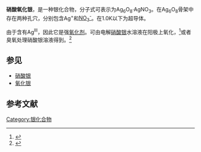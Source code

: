 {{Chembox
| Name = 硝酸氧化银
| NameEn = Silver oxide nitrate 
| ImageFile = 
|  ImageSize = 
|  ImageAlt = 
| IUPACName = 
| IUPACNameZh = 
| OtherNames = 
| Section1 = {{Chembox Identifiers
|   CASNo = 12258-22-9
|   CASNo_Ref = {{cascite|correct|CAS}}
|   PubChem = 
|   SMILES =  }}
| Section2 = {{Chembox Properties
|   Formula = Ag<sub>7</sub>NO<sub>11</sub>
|   MolarMass = 945.07
|   Appearance = 黑色具金属光泽的八面体结晶
|   Density = 5.18
|   MeltingPt = 
|   BoilingPt = }}
}}

'''硝酸氧化银'''，是一种银化合物，分子式可表示为Ag<sub>6</sub>O<sub>8</sub>·AgNO<sub>3</sub>。在Ag<sub>6</sub>O<sub>8</sub>骨架中存在两种孔穴，分别包含Ag<sup>+</sup>和[[硝酸根|NO<sub>3</sub><sup>-</sup>]]。在1.0K以下为超导体。

由于含有Ag<sup>Ⅲ</sup>，因此它是强[[氧化剂|氧化剂]]。可由电解[[硝酸银|硝酸银]]水溶液在阳极上氧化，<ref>{{cite book |author=周公度 |title=《化学辞典》 |year=2010 |publisher=化学工业出版社 |location=北京 |isbn=978-7-122-07817-9 }}</ref>或者臭氧处理硝酸银溶液得到。<ref>{{cite journal|journal=Polyhedron|volume=26|issue=13|language=en|date=2007-08|pages=3310–3322|doi=10.1016/j.poly.2007.03.006|url=https://linkinghub.elsevier.com/retrieve/pii/S0277538707001477|title=Synthesis, vibrational spectra and thermal stability of Ag3O4 and related Ag7O8X salts|accessdate=2019-11-19|author=Geoffrey I.N. Waterhouse, James B. Metson, Graham A. Bowmaker|archive-date=2018-06-13|archive-url=https://web.archive.org/web/20180613045832/https://linkinghub.elsevier.com/retrieve/pii/S0277538707001477|dead-url=no}}</ref>

==参见==
* [[硝酸银|硝酸银]]
* [[氧化银|氧化银]]

==参考文献==
{{reflist}}

{{无机化合物小作品}}
[[Category:银化合物|Category:银化合物]]